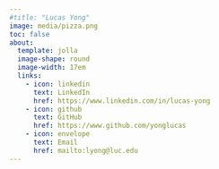 ```yaml
---
#title: "Lucas Yong"
image: media/pizza.png
toc: false
about: 
  template: jolla
  image-shape: round
  image-width: 17em
  links: 
    - icon: linkedin
      text: LinkedIn
      href: https://www.linkedin.com/in/lucas-yong
    - icon: github
      text: GitHub
      href: https://www.github.com/yonglucas
    - icon: envelope
      text: Email
      href: mailto:lyong@luc.edu
---
```

